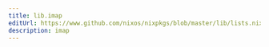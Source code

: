 ```yaml
---
title: lib.imap
editUrl: https://www.github.com/nixos/nixpkgs/blob/master/lib/lists.nix#L117C11
description: imap
---
```




<LinkCard
    title="Contribute Now!"
    description="API Documentation is done in our source code"
    href="https://www.github.com/nixos/nixpkgs/blob/master/lib/lists.nix#L117C11"
/>

